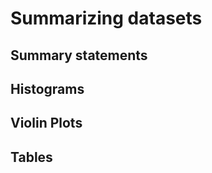 # Summarizing datasets

## Summary statements {-}


## Histograms {-}


## Violin Plots {-}


## Tables {-}











